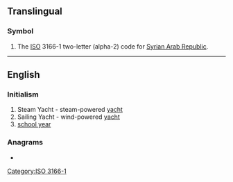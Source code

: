 {{also|sy|Sy|Sỹ|.sy|s'y|sy.}}
==Translingual==

===Symbol===
{{head|mul|symbol}}

# The [[ISO]] 3166-1 two-letter (alpha-2) code for [[Syrian Arab Republic]].

[[Category:ISO 3166-1]]

----

==English==

===Initialism===
{{rfc-header|Initialism}}
{{head|en|initialism}}
# Steam Yacht - steam-powered [[yacht]]
# Sailing Yacht - wind-powered [[yacht]]
# [[school year]]

===Anagrams===
* {{anagrams|en|Y's|Ys|y's|ys}}